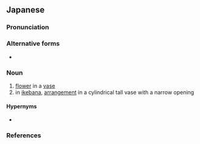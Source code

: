 ==Japanese==
{{ja-kanjitab|へい|か|yomi=o}}

===Pronunciation===
{{ja-pron|yomi=kanon|へいか|acc=1|acc_ref=DJR}}

===Alternative forms===
* {{l|ja|瓶華}}

===Noun===
{{ja-noun|へいか|hhira=へいくわ}}

# [[flower]] in a [[vase]]
# in [[ikebana]], [[arrangement]] in a cylindrical tall vase with a narrow opening

====Hypernyms====
* {{ja-r|生け花|いけばな}}

===References===
<references/>